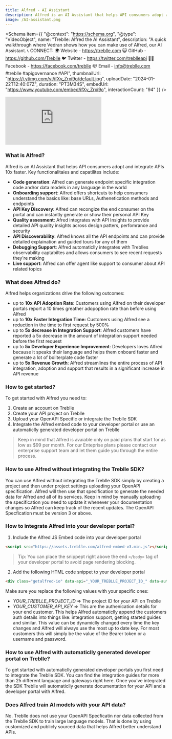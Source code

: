 ```yaml
---
title: Alfred - AI Assistant
description: Alfred is an AI Assistant that helps API consumers adopt and integrate APIs 10x faster.
image: /AI-assistant.png
---
```


<Schema
  item={{
    "@context": "https://schema.org",
    "@type": "VideoObject",
    name: "Treblle: Alfred the AI Assistant",
    description: "A quick walkthrough where Vedran shows how you can make use of Alfred, our AI Assistant.   📞 CONNECT: 🌍 Website - https://treblle.com 😺 GitHub - https://github.com/Treblle 🐦 Twitter - https://twitter.com/treblleapi 👍🏽 Facebook - https://facebook.com/treblle 📪 Email - info@treblle.com  #treblle #apigovernance #API",
    thumbnailUrl: "https://i.ytimg.com/vi/ifXv_Zrxi9o/default.jpg",
    uploadDate: "2024-01-22T12:40:07Z",
    duration: "PT3M34S",
    embedUrl: "https://www.youtube.com/embed/ifXv_Zrxi9o",
    interactionCount: "94"
  }}
/>

<iframe class="w-full aspect-[16/9]" src="https://www.youtube.com/embed/ifXv_Zrxi9o?si=dEI82ErbsO5x18TD" title="YouTube video player" frameborder="0" allow="accelerometer; autoplay; clipboard-write; encrypted-media; gyroscope; picture-in-picture; web-share" allowfullscreen></iframe>


### What is Alfred?

Alfred is an AI Assistant that helps API consumers adopt and integrate APIs 10x faster. Key functionalitaies and capatilites include: 

- **Code generation**: Alfred can generate endpoint specific integration code and/or data models in any language in the world
- **Onboarding support**: Alfred offers shortcuts to help consumers understand the basics like: base URLs, Authenetication methods and endpoints
- **API Key Discovery**: Alfred can recongize the end consumer on the portal and can instantly generate or show their personal API Key
- **Quality assesment**: Afred integrates with API Insights to provide detailed API quality insights across design patters, perfomrance and security 
- **API Discoverability**: Alfred knows all the API endpoints and can provide detailed explaination and guided tours for any of them
- **Debugging Support**: Alfred automaticlly integrates with Treblles observability captabiltes and allows consumers to see recent requests they're making
- **Live support**: Alfred can offer agent like support to consumer about API related topics

### What does Alfred do?

Alfred helps organizations drive the following outcomes: 

- up to **10x API Adoption Rate**: Customers using Alfred on their developer portals report a 10 times greather adopoption rate than before using Alfred
- up to **10x Faster Integration Time:** Customers using Alfred see a reduction in the time to first request by 500%
- up to **5x decrease in Integration Support**: Alfred customers have reported a 5x decrease in the amount of integration support needed before the first request
- up to **5x Developer Experience Improvement**: Developers loves Alfred because it speaks their language and helps them onboard faster and generate a lot of boilterplate code faster
- up to **5x Revenue Growth**:  Alfred streamlines the entire process of API integration, adoption and support that results in a significant increase in API revenue

### How to get started?

To get started with Alfred you need to:

1. Create an account on Treblle
2. Create your API project on Treblle
3. Upload your OpenAPI Specific or integrate the Treblle SDK
4. Integrate the Alfred embed code to your developer portal or use an automaticlly generated developer portal on Treblle

> Keep in mind that Alfred is avaiable only on paid plans that start for
> as low as $99 per month. For our Enteprise plans please contact our
> enterprise support team and let them guide you through the entire
> process.

### How to use Alfred without integrating the Treblle SDK?

You can use Alfred without integrating the Treblle SDK simply by creating a project and then under project settings uploading your OpenAPI specification. Alfred will then use that specification to generate the needed data for Alfred and all of its services. Keep in mind by manually uploading the specification you need to update it whenever your documentation changes so Alfred can keep track of the recent updates. The OpenAPI Specfication must be version 3 or above. 

### How to integrate Alfred into your developer portal?

1. Include the Alfred JS Embed code into your developer portal

```html
<script src="https://assets.treblle.com/alfred-embed-v3.min.js"></script>
```
> Tip: You can place the snippept right above the end `</body>` tag of
> your developer portal to avoid page rendering blocking.

2. Add the following HTML code snippet to your developer portal

```html 
<div class="getalfred-io" data-api="_YOUR_TREBLLE_PROJECT_ID_" data-auth="_YOUR_CUSTOMER_API_KEY_"></div>
```

Make sure you replace the following values with your specific ones:

* *_YOUR_TREBLLE_PROJECT_ID_* => The project ID for your API on Treblle
* *_YOUR_CUSTOMER_API_KEY_* => This are the authenication details for your end customer. This helps Alfred automaticlly append the customers auth details into things like: integration support, getting started guides and similar. This value can be dynamiclly changed every time the key changes and Alfred will always use the most up to date key. For most customers this will simply be the value of the Bearer token or a username and password.

### How to use Alfred with automaticlly generated developer portal on Treblle?

To get started with automaticlly generated developer portals you first need to integrate the Treblle SDK. You can find the integration guides for more than 25 different language and gateways right here. Once you’ve integrated the SDK Treblle will automaticlly generate documentation for your API and a developer portal with Alfred.

### Does Alfred train AI models with your API data?

No. Treblle does not use your OpenAPI Specficatin nor data collected from the Treblle SDK to train large language models. That is done by using customized and publicly sourced data that helps Alfred better understand APIs. 



